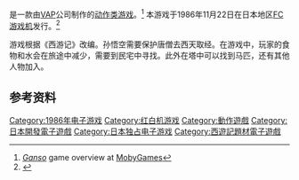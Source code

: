 {{refimprove|time=2015-09-14T14:44:29+00:00}}
{{NoteTA
| G1=Games
}}

{{vgname|元祖西游记 超级猴子大冒险|ja=元祖西遊記 スーパーモンキー大冒険}}是一款由[[VAP|VAP]]公司制作的[[动作类游戏|动作类游戏]]。<ref name="mobygames">[http://www.mobygames.com/game/nes/ganso-saiyki-super-monkey-daibken ''Ganso''] {{Wayback|url=http://www.mobygames.com/game/nes/ganso-saiyki-super-monkey-daibken |date=20190415063837 }} game overview at [[MobyGames|MobyGames]]</ref> 本游戏于1986年11月22日在日本地区[[FC游戏机|FC游戏机]]发行。<ref name="gamefaqs">{{cite web| url = http://www.gamefaqs.com/nes/577110-ganso-saiyuuki-super-monkey-daibouken/data| title = Release information| publisher = [[GameFAQs|GameFAQs]]| date = | accessdate = 2015-09-14| archive-date = 2016-07-02| archive-url = https://web.archive.org/web/20160702141038/http://www.gamefaqs.com/nes/577110-ganso-saiyuuki-super-monkey-daibouken/data| dead-url = no}}</ref>

游戏根据《西游记》改编。孙悟空需要保护唐僧去西天取经。在游戏中，玩家的食物和水会在旅途中减少，需要到民宅中寻找。此外在塔中可以找到马匹，还有其他人物加入。

== 参考资料 ==
{{Reflist}}

{{DEFAULTSORT:Ganso Saiyuuki Super Monkey Daibouken}}
[[Category:1986年电子游戏|Category:1986年电子游戏]]
[[Category:红白机游戏|Category:红白机游戏]]
[[Category:動作遊戲|Category:動作遊戲]]
[[Category:日本開發電子遊戲|Category:日本開發電子遊戲]]
[[Category:日本独占电子游戏|Category:日本独占电子游戏]]
[[Category:西遊記題材電子遊戲|Category:西遊記題材電子遊戲]]

{{Action-videogame-stub}}